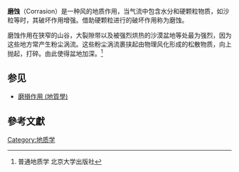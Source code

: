{{expand|time=2016-11-15T15:20:54+00:00}}
{{refimprove|time=2016-11-15T15:20:54+00:00}}
'''磨蚀'''（Corrasion）是一种风的地质作用，当气流中包含水分和硬颗粒物质，如沙粒等时，其破坏作用增强。借助硬颗粒进行的破坏作用称为磨蚀。

磨蚀作用在狭窄的山谷，大裂隙带以及被强烈烘热的沙漠盆地等处最为强烈，因为这些地方常产生粉尘涡流。这些粉尘涡流裹挟起由物理风化形成的松散物质，向上抛起，打碎。由此使得盆地加深。<ref>普通地质学 北京大学出版社</ref>

== 参见 ==
* [[磨損作用_(地質學)|磨損作用 (地質學)]]

== 參考文獻 ==
{{reflist}}

[[Category:地质学|Category:地质学]]
